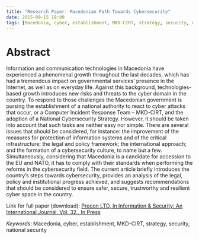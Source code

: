 ```yaml
---
title: "Research Paper: Macedonian Path Towards Cybersecurity"
date: 2015-09-15 19:00
tags: [Macedonia, cyber, establishment, MKD-CIRT, strategy, security, national security]
---
```




Abstract
========

Information and communication technologies in Macedonia have experienced a phenomenal growth throughout the last decades, which has had a tremendous impact on governmental services’ presence in the Internet, as well as on everyday life. Against this background, technologies-based growth introduces new risks and threats to the cyber domain in the country. To respond to those challenges the Macedonian government is pursing the establishment of a national authority to react to cyber attacks that occur, or a Computer Incident Response Team – MKD-CIRT, and the adoption of a National Cybersecurity Strategy. However, it should be
taken into account that such tasks are neither easy nor simple. There are several issues that should be considered, for instance: the improvement of the measures for protection of information systems and of the critical infrastructure; the legal and policy framework; the international approach; and the formation of a cybersecurity culture, to name but a few. Simultaneously, considering that Macedonia is a candidate for accession to the EU and NATO, it has to comply with their standards when performing the reforms in the cybersecurity field. The current article briefly introduces the country’s steps towards cybersecurity, provides an analysis of the legal, policy and institutional progress achieved, and suggests recommendations that should be considered to ensure safer, secure, trustworthy and resilient cyber space
in the country.

Link for full paper (download): [Procon LTD, In Information & Security: An International Journal. Vol. 32., In Press](https://procon.bg/article/macedonian-path-towards-cybersecurity)

_Keywords_: Macedonia, cyber, establishment, MKD-CIRT, strategy, security, national security
